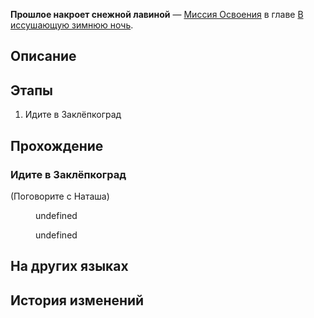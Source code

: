 {{Дополнить|Диалоги.}}
{{Миссия Инфобокс
|id              = 1010700
|Название        = 
|Изображение     = Миссия Освоения Прошлое накроет снежной лавиной.png
|Тип             = Миссия Освоения
|События         = 
|Глава           = В иссушающую зимнюю ночь
|Условия         = Завершена [[Миссия Освоения]] ''[[Свидание на закате]]''
|Персонажи       = Наташа; Первопроходец
|СтартЛокация    = [[Ярило-VI]] — [[Камнеград]]
|Локации         = Камнеград
|Предыдущая      = Свидание на закате
|Следующая       = Лежащие среди ржавчин
|Награды         = Опыт Освоения*700; Звёздный нефрит*80; Журнал приключений*6; Конденсированный эфир*3; "Ghost From the Past"*1 { text = Ghost From the Past }
}}
'''Прошлое накроет снежной лавиной''' — [[Миссия Освоения]] в главе [[В иссушающую зимнюю ночь]].

==Описание==
{{Описание|Вместе с Броней и Зеле вы пробираетесь по заброшенному Заклёпкограду в поисках припасов. Внезапно вам открывается отрывок прошлого Брони. Это откровение помогает девушке сблизиться с Зеле.}}

==Этапы==
# Идите в Заклёпкоград

==Прохождение==
{{Дополнить}}

===Идите в Заклёпкоград===
{{Описание миссии|локация=Камнеград|По словам Наташи, в заброшенном Заклёпкограде могли остаться нетронутые медикаменты. Ваша с Зеле задача - забрать их и использовать их по максимуму... Нет, они должны помочь в работе клиники.<br />Похоже, Зеле провела детство в тех местах... Поэтому эта миссия может иметь для неё особое значение.<br />Промышленный городок находится недалеко к северу от Камнеграда. Как будете готовы, выдвигайтесь вместе с остальными.}}
{{Диалог Начало}}

;(Поговорите с Наташа)
<!--Unknown TalkSentence: 101024701-->
<!--Unknown TalkSentence: 101024702-->
:{{Диалог|Стрелка}} undefined
:{{Диалог|Стрелка}} undefined
<!--Unknown TalkSentence: 101024704-->
<!--Unknown TalkSentence: 101024707-->
<!--Unknown TalkSentence: 101024708-->
{{Диалог Конец}}

==На других языках==
{{На других языках
|en   = The Past Will Return as an Avalanche
|zhs  = 已故去的必如雪崩再来
|zht  = 已故去的必如雪崩再來
|ja   = 過ぎ去ったことは雪崩のように再来する
|ko   = 눈사태처럼 돌아오는 떠난 이
|es   = El pasado regresará con fuerza
|fr   = Le passé déferlera comme une avalanche
|ru   = Прошлое накроет снежной лавиной
|th   = เรื่องที่ผ่านไปแล้วจะกลับมาเหมือนหิมะถล่ม
|vi   = Quá Khứ Sẽ Trở Lại Như Tuyết Lở
|de   = Die Vergangenheit kommt als Lawine zurück
|id   = Yang Pergi Pasti Kembali Bak Longsor Salju
|pt   = O Passado Retornará Como Uma Avalanche
}}

==История изменений==
{{История изменений|2.7}}
